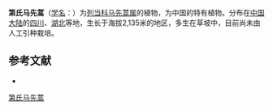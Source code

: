 {{Speciesbox
| name = 第氏马先蒿
| status = 
| status_system = 
| image =
| genus = Pedicularis
| species = dielsiana
| authority = Bonati
}}

'''第氏马先蒿'''（[[学名|学名]]：{{lang|la|''Pedicularis dielsiana''}}）为[[列当科|列当科]][[马先蒿属|马先蒿属]]的植物，为中国的特有植物。分布在[[中国大陆|中国大陆]]的[[四川|四川]]、[[湖北|湖北]]等地，生长于海拔2,135米的地区，多生在草坡中，目前尚未由人工引种栽培。

== 参考文献 ==
<div class="references-small">
* {{cite web| url =http://www.bioinfo.cn/db05/KmzwSpecies.php?action=view&id=21281| title =第氏马先蒿| work =《中国高等植物数据库全库》| publisher =中国科学院微生物研究所| author =昆明植物研究所| accessdate =2009-02-25| deadurl =yes| archiveurl =https://web.archive.org/web/20160305021401/http://www.bioinfo.cn/db05/KmzwSpecies.php?action=view&id=21281| archivedate =2016-03-05}}
</div>
{{Taxonbar|from=Q15231088}}

[[Category:马先蒿属|第氏马先蒿]]


{{植物小作品}}